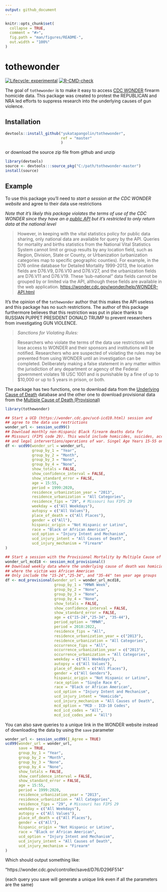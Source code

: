 ```yaml
---
output: github_document
---
```


<!-- README.md is generated from README.Rmd. Please edit that file -->

```r
knitr::opts_chunk$set(
  collapse = TRUE,
  comment = "#>",
  fig.path = "man/figures/README-",
  out.width = "100%"
)
```

# tothewonder

<!-- badges: start -->
[![Lifecycle: experimental](https://img.shields.io/badge/lifecycle-experimental-orange.svg)](https://lifecycle.r-lib.org/articles/stages.html#experimental)
[![R-CMD-check](https://github.com/yukatapangolin/tothewonder/workflows/R-CMD-check/badge.svg)](https://github.com/yukatapangolin/tothewonder/actions)
<!-- badges: end -->

The goal of `tothewonder` is to make it easy to access [CDC WONDER](https://wonder.cdc.gov) firearm homicide data.
This package was created to protest the REPUBLICAN and NRA led efforts to suppress
research into the underlying causes of gun violence.


## Installation

``` r
devtools::install_github("yukatapangolin/tothewonder",
                         ref = "master"
                         )
```

or download the source zip file from github and unzip

```r
library(devtools)
source <- devtools:::source_pkg("C:/path/tothewonder-master")
install(source)
```

## Example

To use this package you'll need to _start a session at the CDC WONDER website_ and 
agree to their data use restrictions

_Note that it's likely this package violates the terms of use of the CDC WONDER since
they have an a [public API](https://wonder.cdc.gov/wonder/help/WONDER-API.html) but it's restricted to only return data at the national
level_

>However, in keeping with the vital statistics policy for public data sharing, only national data are available for query by the API. Queries for mortality and births statistics from the National Vital Statistics System cannot limit or group results by any location field, such as Region, Division, State or County, or Urbanization (urbanization categories map to specific geographic counties). For example, in the D76 online database for Detailed Mortality 1999-2013, the location fields are D76.V9, D76.V10 and D76.V27, and the urbanization fields are D76.V11 and D76.V19. These 'sub-national" data fields cannot be grouped by or limited via the API, although these fields are available in the web application.
[https://wonder.cdc.gov/wonder/help/WONDER-API.html](https://wonder.cdc.gov/wonder/help/WONDER-API.html)

It's the opinion of the `tothewonder` author that this makes the API useless and this
package has no such restrictions. The author of this package furthermore believes that
this restriction was put in place thanks to RUSSIAN PUPPET PRESIDENT DONALD TRUMP to prevent
researchers from investigating GUN VIOLENCE.

>_Sanctions for Violating Rules:_

>Researchers who violate the terms of the data use restrictions will lose access to WONDER and their sponsors and institutions will be notified. Researchers who are suspected of violating the rules may be prevented from using WONDER until an investigation can be completed. Deliberately making a false statement in any matter within the jurisdiction of any department or agency of the Federal government violates 18 USC 1001 and is punishable by a fine of up to $10,000 or up to 5 years in prison, or both.

The package has two functions, one to download data from the [Underlying Cause of Death](https://wonder.cdc.gov/Deaths-by-Underlying-Cause.html) database
and the other one to download provisional data from the [Multiple Cause of Death (Provisional)](https://wonder.cdc.gov/mcd.html)

```r
library(tothewonder)

## Start a UCD (https://wonder.cdc.gov/ucd-icd10.html) session and 
## agree to the data use restrictions
wonder_url <- session_ucd99()
## Download monthly non-Hispanic Black firearm deaths data for 
## Missouri (FIPS code 29). This would include homicides, suicides, accidents
## and legal intervertions/operations of war. Singel Age Years 15-55 only
df <- ucd99(wonder_url = wonder_url,
            group_by_1 = "Year",
            group_by_2 = "Month",
            group_by_3 = "None",
            group_by_4 = "None",
            show_totals = FALSE,
            show_confidence_interval = FALSE,
            show_standard_error = FALSE,
            age = 15:55,
            period = 1999:2020,
            residence_urbanization_year = "2013",
            residence_urbanization = "All Categories",
            residence_fips = "29", # Missouri has FIPS 29 
            weekday = c("All Weekdays"),
            autopsy = c("All Values"),
            place_of_death = c("All Places"),
            gender = c("All"),
            hispanic_origin = "Not Hispanic or Latino",
            race = "Black or African American",
            ucd_option = "Injury Intent and Mechanism",
            ucd_injury_intent = "All Causes of Death",
            ucd_injury_mechanism = "Firearm"
)

## Start a session with the Provisional Mortality by Multiple Cause of Death db
wonder_url_mcd18 <- session_mcd_provisional()
## Download weekly data where the underlying cause of death was homicide, and
## where the victim was African American 
## Only include the "15-24","25-34", and "35-44" ten year age groups
df <- mcd_provisional(wonder_url = wonder_url_mcd18,
                      group_by_1 = "MMWR Week",
                      group_by_2 = "None",
                      group_by_3 = "None",
                      group_by_4 = "None",
                      show_totals = FALSE,
                      show_confidence_interval = FALSE,
                      show_standard_error = FALSE,
                      age = c("15-24","25-34", "35-44"),
                      period_option = "MMWR",
                      period = 2018:2022,
                      residence_fips = "All",
                      residence_urbanization_year = c("2013"),
                      residence_urbanization = "All Categories",
                      occurrence_fips = "All",
                      occurrence_urbanization_year = c("2013"),
                      occurrence_urbanization = "All Categories",
                      weekday = c("All Weekdays"),
                      autopsy = c("All Values"),
                      place_of_death = c("All Places"),
                      gender = c("All Genders"),
                      hispanic_origin = "Not Hispanic or Latino",
                      race_option = "Single Race 6",
                      race = "Black or African American",
                      ucd_option = "Injury Intent and Mechanism",
                      ucd_injury_intent = "Homicide",
                      ucd_injury_mechanism = "All Causes of Death",
                      mcd_option = "MCD - ICD-10 Codes",
                      mcd_icd_codes = "All",
                      mcd_icd_codes_and = "All")
```

You can also save queries to a unique link in the WONDER website instead of 
downloading the data by using the `save` parameter

```r
wonder_url <- session_ucd99(I_Agree = TRUE)
ucd99(wonder_url = wonder_url,
      save = TRUE,
      group_by_1 = "Year",
      group_by_2 = "Month",
      group_by_3 = "None",
      group_by_4 = "None",
      show_totals = FALSE,
      show_confidence_interval = FALSE,
      show_standard_error = FALSE,
      age = 15:55,
      period = 1999:2020,
      residence_urbanization_year = "2013",
      residence_urbanization = "All Categories",
      residence_fips = "29", # Missouri has FIPS 29 
      weekday = c("All Weekdays"),
      autopsy = c("All Values"),
      place_of_death = c("All Places"),
      gender = c("All"),
      hispanic_origin = "Not Hispanic or Latino",
      race = "Black or African American",
      ucd_option = "Injury Intent and Mechanism",
      ucd_injury_intent = "All Causes of Death",
      ucd_injury_mechanism = "Firearm"
)
```

Which should output something like:

"https://wonder.cdc.gov/controller/saved/D76/D296F514"

(each query you save will generate a unique link even if all the parameters are
the same)

